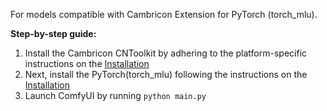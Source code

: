 For models compatible with Cambricon Extension for PyTorch (torch_mlu).

**Step-by-step guide:**

1. Install the Cambricon CNToolkit by adhering to the platform-specific instructions on the [Installation](https://www.cambricon.com/docs/sdk_1.15.0/cntoolkit_3.7.2/cntoolkit_install_3.7.2/index.html)
2. Next, install the PyTorch(torch_mlu) following the instructions on the [Installation](https://www.cambricon.com/docs/sdk_1.15.0/cambricon_pytorch_1.17.0/user_guide_1.9/index.html)
3. Launch ComfyUI by running `python main.py`
